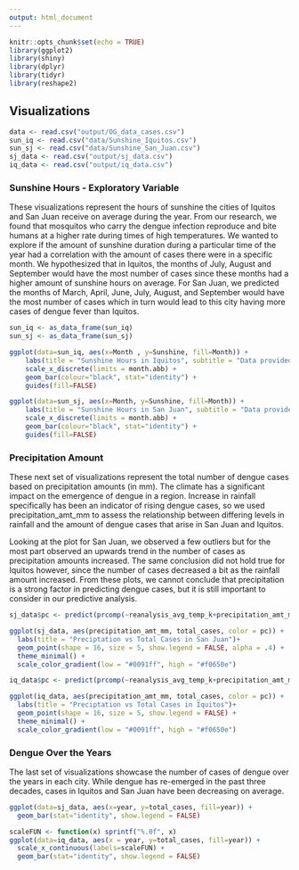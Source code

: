 ```yaml
---
output: html_document
---
```


```r
knitr::opts_chunk$set(echo = TRUE)
library(ggplot2)
library(shiny)
library(dplyr)
library(tidyr)
library(reshape2)
```

## Visualizations

```r
data <- read.csv("output/OG_data_cases.csv")
sun_iq <- read.csv("data/Sunshine_Iquitos.csv")
sun_sj <- read.csv("data/Sunshine_San_Juan.csv")
sj_data <- read.csv("output/sj_data.csv")
iq_data <- read.csv("output/iq_data.csv")

```

### Sunshine Hours - Exploratory Variable
These visualizations represent the hours of sunshine the cities of Iquitos and San Juan receive on average during the year. From our research, we found that mosquitos who carry the dengue infection reproduce and bite humans at a higher rate during times of high temperatures. We wanted to explore if the amount of sunshine duration during a particular time of the year had a correlation with the amount of cases there were in a specific month. We hypothesized that in Iquitos, the months of July, August and September would have the most number of cases since these months had a higher amount of sunshine hours on average. For San Juan, we predicted the months of March, April, June, July, August, and September would have the most number of cases which in turn would lead to this city having more cases of dengue fever than Iquitos. 


```r
sun_iq <- as_data_frame(sun_iq)
sun_sj <- as_data_frame(sun_sj)

ggplot(data=sun_iq, aes(x=Month , y=Sunshine, fill=Month)) +  
    labs(title = "Sunshine Hours in Iquitos", subtitle = "Data provided by Holiday Weather")+
    scale_x_discrete(limits = month.abb) +
    geom_bar(colour="black", stat="identity") +
    guides(fill=FALSE)

ggplot(data=sun_sj, aes(x=Month, y=Sunshine, fill=Month)) +
    labs(title = "Sunshine Hours in San Juan", subtitle = "Data provided by Holiday Weather")+
    scale_x_discrete(limits = month.abb) +
    geom_bar(colour="black", stat="identity") +
    guides(fill=FALSE)
```


### Precipitation Amount
These next set of visualizations represent the total number of dengue cases based on precipitation amounts (in mm). The climate has a significant impact on the emergence of dengue in a region. Increase in rainfall specifically has been an indicator of rising dengue cases, so we used precipitation_amt_mm to assess the relationship between differing levels in rainfall and the amount of dengue cases that arise in San Juan and Iquitos. 

Looking at the plot for San Juan, we observed a few outliers but for the most part observed an upwards trend in the number of cases as precipitation amounts increased. The same conclusion did not hold true for Iquitos however, since the number of cases decreased a bit as the rainfall amount increased. From these plots, we cannot conclude that precipitation is a strong factor in predicting dengue cases, but it is still important to consider in our predictive analysis.   


```r

sj_data$pc <- predict(prcomp(~reanalysis_avg_temp_k+precipitation_amt_mm, sj_data))[,1]

ggplot(sj_data, aes(precipitation_amt_mm, total_cases, color = pc)) +
  labs(title = "Preciptation vs Total Cases in San Juan")+
  geom_point(shape = 16, size = 5, show.legend = FALSE, alpha = .4) +
  theme_minimal() +
  scale_color_gradient(low = "#0091ff", high = "#f0650e")

iq_data$pc <- predict(prcomp(~reanalysis_avg_temp_k+precipitation_amt_mm, iq_data))[,1]

ggplot(iq_data, aes(precipitation_amt_mm, total_cases, color = pc)) +
  labs(title = "Preciptation vs Total Cases in Iquitos")+
  geom_point(shape = 16, size = 5, show.legend = FALSE) +
  theme_minimal() +
  scale_color_gradient(low = "#0091ff", high = "#f0650e")
```


### Dengue Over the Years
The last set of visualizations showcase the number of cases of dengue over the years in each city. While dengue has re-emerged in the past three decades, cases in Iquitos and San Juan have been decreasing on average.


```r

ggplot(data=sj_data, aes(x=year, y=total_cases, fill=year)) +
  geom_bar(stat="identity", show.legend = FALSE) 

scaleFUN <- function(x) sprintf("%.0f", x)
ggplot(data=iq_data, aes(x = year, y=total_cases, fill=year)) +
  scale_x_continuous(labels=scaleFUN) +
  geom_bar(stat="identity", show.legend = FALSE)

```


